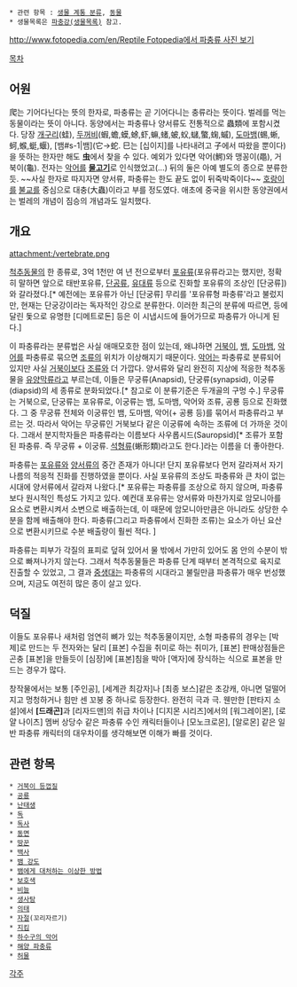  * 관련 항목 : [[생물 계통 분류]], [[동물]]
 * 생물목록은 [[파충강(생물목록)]] 참고.

[[http://www.fotopedia.com/en/Reptile Fotopedia에서 파충류 사진 보기]]

[[목차]]

== 어원 ==
爬는 기어다닌다는 뜻의 한자로, 파충류는 곧 기어다니는 충류라는 뜻이다. 벌레를 먹는 동물이라는 뜻이 아니다.
동양에서는 파충류나 양서류도 전통적으로 蟲類에 포함시켰다. 당장 [[개구리]](蛙), [[두꺼비]](蝦,蟾,蟆,蜍,虾,䗫,蝫,蚾,蚥,蠩,蟼,䗇,䗩), [[도마뱀]](蜴,蜥,蚵,䗔,蜓,蝘), [뱀#s-1|뱀](它→蛇. 巳는 [십이지]를 나타내려고 子에서 따왔을 뿐이다)을 뜻하는 한자만 해도 '''虫'''에서 찾을 수 있다. 예외가 있다면 악어(鰐)와 맹꽁이(黽), 거북이(龜). 전자는 [[악어]]를 '''[[물고기]]'''로 인식했었고(...) 뒤의 둘은 아예 별도의 종으로 분류한 듯. ~~사실 한자로 따지자면 양서류, 파충류는 한도 끝도 없이 뒤죽박죽이다~~ [[호랑이]]를 [[불교]]를 중심으로 대충(大蟲)이라고 부를 정도였다. 애초에 중국을 위시한 동양권에서는 벌레의 개념이 짐승의 개념과도 일치했다.

== 개요 ==
attachment:/vertebrate.png

[[척추동물]]의 한 종류로, 3억 1천만 여 년 전으로부터 [[포유류]](포유류라고는 했지만, 정확히 말하면 앞으로 태반포유류, [[단공류]], [[유대류]] 등으로 진화할 포유류의 조상인 [단궁류])와 갈라졌다.[* 예전에는 포유류가 아닌 [단궁류] 무리를 '포유류형 파충류'라고 불렀지만, 현재는 단궁강이라는 독자적인 강으로 분류한다. 이러한 최근의 분류에 따르면, 등에 달린 돛으로 유명한 [디메트로돈] 등은 이 시냅시드에 들어가므로 파충류가 아니게 된다.] 

이 파충류라는 분류법은 사실 애매모호한 점이 있는데, 왜냐하면 [[거북이]], [[뱀]], [[도마뱀]], [[악어]]를 파충류로 묶으면 [[조류]]의 위치가 이상해지기 때문이다. [[악어]]는 파충류로 분류되어 있지만 사실 [[거북이]]보다 [[조류]]와 더 가깝다. 양서류와 달리 완전히 지상에 적응한 척추동물을 [[유양막류]]라고 부르는데, 이들은 무궁류(Anapsid), 단궁류(synapsid), 이궁류(diapsid)의 세 종류로 분화되었다.[* 참고로 이 분류기준은 두개골의 구멍 수.] 무궁류는 거북으로, 단궁류는 포유류로, 이궁류는 뱀, 도마뱀, 악어와 조류, 공룡 등으로 진화했다. 그 중 무궁류 전체와 이궁류인 뱀, 도마뱀, 악어(+ 공룡 등)를 묶어서 파충류라고 부르는 것. 따라서 악어는 무궁류인 거북보다 같은 이궁류에 속하는 조류에 더 가까운 것이다. 그래서 분지학자들은 파충류라는 이름보다 사우롭시드(Sauropsid)[* 조류가 포함된 파충류. 즉 무궁류 + 이궁류. [[석형류]](蜥形類)라고도 한다.]라는 이름을 더 좋아한다.

파충류는 [[포유류]]와 [[양서류]]의 중간 존재가 아니다! 단지 포유류보다 먼저 갈라져서 자기 나름의 적응적 진화를 진행하였을 뿐이다. 사실 포유류의 조상도 파충류와 큰 차이 없는 시대에 양서류에서 갈라져 나왔다.[* 포유류는 파충류를 조상으로 하지 않으며, 파충류보다 원시적인 특성도 가지고 있다. 예컨대 포유류는 양서류와 마찬가지로 암모니아를 요소로 변환시켜서 소변으로 배출하는데, 이 때문에 암모니아만큼은 아니라도 상당한 수분을 함께 배출해야 한다. 파충류(그리고 파충류에서 진화한 조류)는 요소가 아닌 요산으로 변환시키므로 수분 배출량이 훨씬 적다. ]

파충류는 피부가 각질의 표피로 덮혀 있어서 물 밖에서 가만히 있어도 몸 안의 수분이 밖으로 빠져나가지 않는다. 그래서 척추동물들은 파충류 단계 때부터 본격적으로 육지로 진출할 수 있었고, 그 결과 [[중생대]]는 파충류의 시대라고 불릴만큼 파충류가 매우 번성했으며, 지금도 여전히 많은 종이 살고 있다. 

== 덕질 ==
이들도 포유류나 새처럼 엄연히 뼈가 있는 척추동물이지만, 소형 파충류의 경우는 [박제]로 만드는 두 전자와는 달리 [표본] 수집을 취미로 하는 취미가, [표본] 판매상점들은 곤충 [표본]을 만들듯이 [심장]에 [표본]침을 박아 [액자]에 장식하는 식으로 표본을 만드는 경우가 많다.

창작물에서는 보통 [주인공], [세계관 최강자]나 [최종 보스]같은 초강캐, 아니면 덜떨어지고 멍청하거나 힘만 센 꼬붕 중 하나로 등장한다. 완전히 극과 극. 웬만한 [판타지 소설]에서 '''[드래곤]'''과 [리자드맨]의 취급 차이나 [디지몬 시리즈]에서의 [워그레이몬], [로얄 나이츠] 멤버 상당수 같은 파충류 수인 캐릭터들이나 [모노크로몬], [알로몬] 같은 일반 파충류 캐릭터의 대우차이를 생각해보면 이해가 빠를 것이다.

== 관련 항목 ==
 * [[거북이 등껍질]]
 * [[공룡]]
 * [[난태생]]
 * [[독]]
 * [[독사]]
 * [[동면]]
 * [[땅꾼]]
 * [[백사]]
 * [[뱀 강도]]
 * [[뱀에게 대처하는 이상한 방법]]
 * [[보호색]]
 * [[비늘]]
 * [[생사탕]]
 * [[의태]]
 * [[자절]](꼬리자르기)
 * [[지킴]]
 * [[하수구의 악어]]
 * [[해양 파충류]]
 * [[허물]]

[[각주]]
